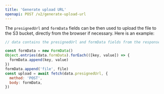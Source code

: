 ```yaml
---
title: 'Generate upload URL'
openapi: POST /v2/generate-upload-url
---
```


The `presignedUrl` and `formData` fields can be then used to upload the file to the S3 bucket, directly from the browser if necessary. Here is an example:

```js
// data contains the presignedUrl and formData fields from the response

const formData = new FormData()
Object.entries(data.formData).forEach(([key, value]) => {
  formData.append(key, value)
})
formData.append('file', file)
const upload = await fetch(data.presignedUrl, {
  method: 'POST',
  body: formData,
})
```
